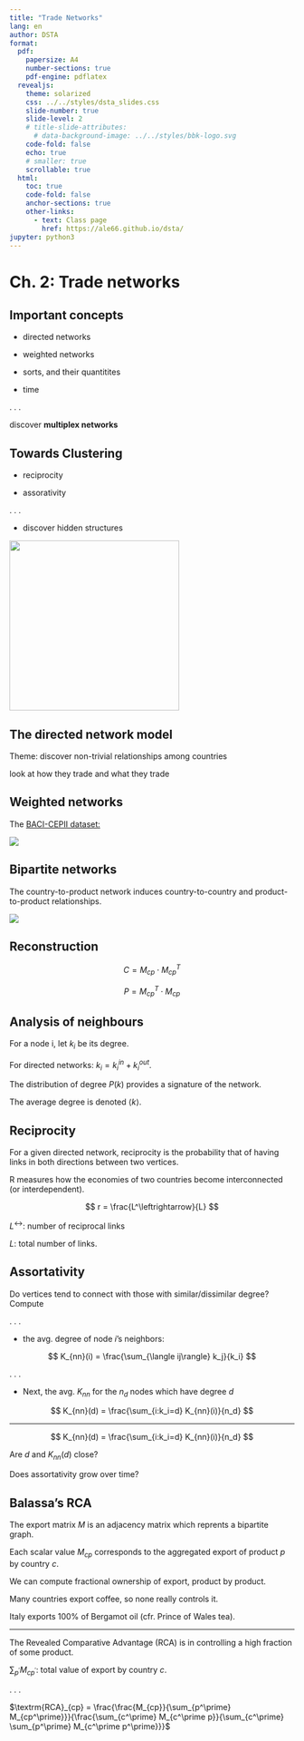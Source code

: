 ---
title: "Trade Networks"
lang: en
author: DSTA 
format:
  pdf:
    papersize: A4
    number-sections: true
    pdf-engine: pdflatex
  revealjs: 
    theme: solarized
    css: ../../styles/dsta_slides.css
    slide-number: true
    slide-level: 2
    # title-slide-attributes:
      # data-background-image: ../../styles/bbk-logo.svg
    code-fold: false
    echo: true
    # smaller: true
    scrollable: true
  html:
    toc: true
    code-fold: false
    anchor-sections: true
    other-links:
      - text: Class page
        href: https://ale66.github.io/dsta/
jupyter: python3
---

<!-- ------------------------ -->
# Ch. 2: Trade networks

## Important concepts

* directed networks

* weighted networks

* sorts, and their quantitites

* time

. . . 

discover __multiplex networks__


## Towards Clustering

* reciprocity

* assorativity

. . .

* discover hidden structures

<img src="https://www.dcs.bbk.ac.uk/~ale/dsta/dsta-7/Trade_networks/imgs/bipartite.png" height="300">


## The directed network model

Theme: discover non-trivial relationships among countries 

look at how they trade and what they trade


## Weighted networks

The [BACI-CEPII dataset:](http://www.cepii.fr/CEPII/en/publications/wp/abstract.asp?NoDoc=6112)


![](./imgs/world_trade.png)


## Bipartite networks

The country-to-product network induces country-to-country and product-to-product relationships.

![](./imgs/bipartite.png)


## Reconstruction

$$
C = M_{cp}\cdot M_{cp}^T
$$

$$
P = M_{cp}^T\cdot M_{cp}
$$

## Analysis of neighbours

For a node i, let $k_i$ be its degree.

For directed networks: $k_i = k_i^{in} + k_i^{out}$.

The distribution of degree $P(k)$ provides a signature of the network. 

The average degree is denoted $\langle k \rangle.$


## Reciprocity

For a given directed network, reciprocity is the probability that of having links in both directions between two vertices.

R measures how the economies of two countries become interconnected (or interdependent).

$$
r = \frac{L^\leftrightarrow}{L}
$$

$L^\leftrightarrow$: number of reciprocal links

$L$: total number of links.


## Assortativity

Do vertices tend to connect with those with similar/dissimilar degree? Compute

. . .

- the avg. degree of node $i$'s neighbors:

$$
K_{nn}(i) = \frac{\sum_{\langle ij\rangle} k_j}{k_i}
$$


. . .

- Next, the avg. $K_{nn}$ for the $n_d$ nodes which have degree $d$

$$
K_{nn}(d) = \frac{\sum_{i:k_i=d} K_{nn}(i)}{n_d}
$$

-----

$$
K_{nn}(d) = \frac{\sum_{i:k_i=d} K_{nn}(i)}{n_d}
$$

Are $d$ and $K_{nn}(d)$ close?

Does assortativity grow over time?


## Balassa's RCA 

The export matrix $M$ is an adjacency matrix which reprents a bipartite graph.

Each scalar value $M_{cp}$ corresponds to the aggregated export of product $p$ by country $c.$

We can compute fractional ownership of export, product by product. 

Many countries export coffee, so none really controls it. 

Italy exports 100\% of Bergamot oil (cfr. Prince of Wales tea). 

-----

The Revealed Comparative Advantage (RCA) is in controlling a high fraction of some product. 

$\sum_{p^\prime} M_{cp^\prime}$: total value of export by country $c$. 

. . .

$\textrm{RCA}_{cp} = \frac{\frac{M_{cp}}{\sum_{p^\prime} M_{cp^\prime}}}{\frac{\sum_{c^\prime} M_{c^\prime p}}{\sum_{c^\prime} \sum_{p^\prime} M_{c^\prime p^\prime}}}$
